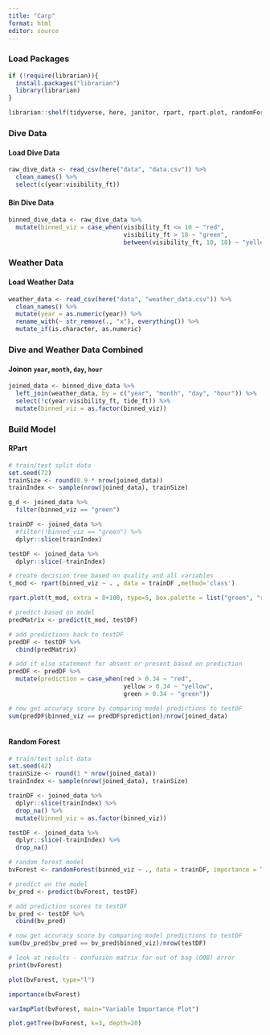 ```yaml
---
title: "Carp"
format: html
editor: source
---
```


### Load Packages
```r
if (!require(librarian)){
  install.packages("librarian")
  library(librarian)
}

librarian::shelf(tidyverse, here, janitor, rpart, rpart.plot, randomForest, xgboost, reprtree)
```

### Dive Data 

#### Load Dive Data
```r

raw_dive_data <- read_csv(here("data", "data.csv")) %>% 
  clean_names() %>% 
  select(c(year:visibility_ft))


```

#### Bin Dive Data
```r

binned_dive_data <- raw_dive_data %>% 
  mutate(binned_viz = case_when(visibility_ft <= 10 ~ "red",
                                visibility_ft > 18 ~ "green",
                                between(visibility_ft, 10, 18) ~ "yellow"))
```

### Weather Data

#### Load Weather Data
```r

weather_data <- read_csv(here("data", "weather_data.csv")) %>% 
  clean_names() %>% 
  mutate(year = as.numeric(year)) %>% 
  rename_with(~ str_remove(., "x"), everything()) %>% 
  mutate_if(is.character, as.numeric)

```


### Dive and Weather Data Combined 

#### Joinon `year`, `month`, `day`, `hour`
```r

joined_data <- binned_dive_data %>% 
  left_join(weather_data, by = c("year", "month", "day", "hour")) %>% 
  select(!c(year:visibility_ft, tide_ft)) %>% 
  mutate(binned_viz = as.factor(binned_viz))

```


### Build Model

#### RPart
```r

# train/test split data
set.seed(72)
trainSize <- round(0.9 * nrow(joined_data))
trainIndex <- sample(nrow(joined_data), trainSize)

g_d <- joined_data %>% 
  filter(binned_viz == "green")

trainDF <- joined_data %>% 
  #filter(!binned_viz == "green") %>% 
  dplyr::slice(trainIndex) 

testDF <- joined_data %>% 
  dplyr::slice(-trainIndex)

# create decision tree based on quality and all variables
t_mod <- rpart(binned_viz ~ . , data = trainDF ,method='class')

rpart.plot(t_mod, extra = 8+100, type=5, box.palette = list("green", "red", "yellow"))

# predict based on model
predMatrix <- predict(t_mod, testDF)

# add predictions back to testDF
predDF <- testDF %>% 
  cbind(predMatrix)

# add if else statement for absent or present based on prediction
predDF <- predDF %>% 
  mutate(prediction = case_when(red > 0.34 ~ "red",
                                yellow > 0.34 ~ "yellow",
                                green > 0.34 ~ "green"))

# now get accuracy score by comparing model predictions to testDF
sum(predDF$binned_viz == predDF$prediction)/nrow(joined_data)
  

```

#### Random Forest
```r

# train/test split data
set.seed(42)
trainSize <- round(1 * nrow(joined_data))
trainIndex <- sample(nrow(joined_data), trainSize)

trainDF <- joined_data %>% 
  dplyr::slice(trainIndex) %>% 
  drop_na() %>% 
  mutate(binned_viz = as.factor(binned_viz))

testDF <- joined_data %>% 
  dplyr::slice(-trainIndex) %>% 
  drop_na()

# random forest model
bvForest <- randomForest(binned_viz ~ ., data = trainDF, importance = T, ntree=500)

# predict on the model
bv_pred <- predict(bvForest, testDF)

# add prediction scores to testDF
bv_pred <- testDF %>% 
  cbind(bv_pred)

# now get accuracy score by comparing model predictions to testDF
sum(bv_pred$bv_pred == bv_pred$binned_viz)/nrow(testDF)

# look at results - confusion matrix for out of bag (OOB) error
print(bvForest)

plot(bvForest, type="l")

importance(bvForest)

varImpPlot(bvForest, main="Variable Importance Plot")

plot.getTree(bvForest, k=3, depth=20)


```

